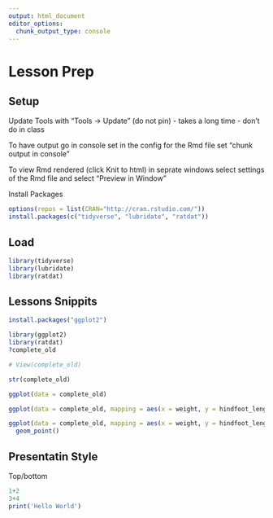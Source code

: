 ```yaml
---
output: html_document
editor_options: 
  chunk_output_type: console
---
```

# Lesson Prep

## Setup

Update Tools with "Tools -\> Update" (do not pin) - takes a long time - don't do in class

To have output go in console set in the config for the Rmd file set "chunk output in console"

To view Rmd rendered (click Knit to html) in seprate windows select settings of the Rmd file and select "Preview in Window"

Install Packages

```r
options(repos = list(CRAN="http://cran.rstudio.com/"))
install.packages(c("tidyverse", "lubridate", "ratdat"))
```

## Load

```r
library(tidyverse)
library(lubridate)
library(ratdat)
```

## Lessons Snippits

```r
install.packages("ggplot2")
```

```r
library(ggplot2)
library(ratdat)
?complete_old
```

```r
# View(complete_old)
```

```r
str(complete_old)
```

```r
ggplot(data = complete_old)
```

```r
ggplot(data = complete_old, mapping = aes(x = weight, y = hindfoot_length))

```

```r
ggplot(data = complete_old, mapping = aes(x = weight, y = hindfoot_length)) +
  geom_point()
```
## Presentatin Style

Top/bottom
```r
1+2
3+4
print('Hello World')

```





